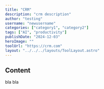---
title: "CRM"
description: "crm description"
author: "testing"
username: "newusername"
categories: ["category1", "category2"]
tags: ["AI", "productivity"]
publishDate: "2024-12-03"
heroImage: ""
toolUrl: "https://crm.com"
layout: "../../../layouts/ToolLayout.astro"
---
## Content
bla bla
